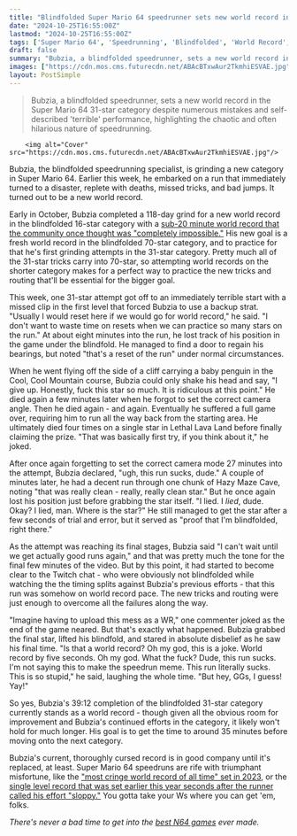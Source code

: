 ```yaml
---
title: "Blindfolded Super Mario 64 speedrunner sets new world record in a disastrous attempt where he died 7 times and declared 'this run sucks'"
date: "2024-10-25T16:55:00Z"
lastmod: "2024-10-25T16:55:00Z"
tags: ['Super Mario 64', 'Speedrunning', 'Blindfolded', 'World Record', 'Nintendo 64', 'Platformer']
draft: false
summary: "Bubzia, a blindfolded speedrunner, sets a new world record in the Super Mario 64 31-star category despite numerous mistakes and self-described 'terrible' performance, highlighting the chaotic and often hilarious nature of speedrunning."
images: ["https://cdn.mos.cms.futurecdn.net/ABAcBTxwAur2TkmhiESVAE.jpg"]
layout: PostSimple
---
```

> Bubzia, a blindfolded speedrunner, sets a new world record in the Super Mario 64 31-star category despite numerous mistakes and self-described 'terrible' performance, highlighting the chaotic and often hilarious nature of speedrunning.


        <img alt="Cover" src="https://cdn.mos.cms.futurecdn.net/ABAcBTxwAur2TkmhiESVAE.jpg"/>
        
Bubzia, the blindfolded speedrunning specialist, is grinding a new category in Super Mario 64. Earlier this week, he embarked on a run that immediately turned to a disaster, replete with deaths, missed tricks, and bad jumps. It turned out to be a new world record.

Early in October, Bubzia completed a 118-day grind for a new world record in the blindfolded 16-star category with a [sub-20 minute world record that the community once thought was "completely impossible."](https://www.gamesradar.com/games/super-mario/after-a-118-day-grind-a-blindfolded-sub-20-minute-super-mario-64-speedrun-is-here-and-the-communitys-in-disbelief-this-seemed-completely-impossible-a-few-years-ago/) His new goal is a fresh world record in the blindfolded 70-star category, and to practice for that he's first grinding attempts in the 31-star category. Pretty much all of the 31-star tricks carry into 70-star, so attempting world records on the shorter category makes for a perfect way to practice the new tricks and routing that'll be essential for the bigger goal.

This week, one 31-star attempt got off to an immediately terrible start with a missed clip in the first level that forced Bubzia to use a backup strat. "Usually I would reset here if we would go for world record," he said. "I don't want to waste time on resets when we can practice so many stars on the run." At about eight minutes into the run, he lost track of his position in the game under the blindfold. He managed to find a door to regain his bearings, but noted "that's a reset of the run" under normal circumstances.

When he went flying off the side of a cliff carrying a baby penguin in the Cool, Cool Mountain course, Bubzia could only shake his head and say, "I give up. Honestly, fuck this star so much. It is ridiculous at this point." He died again a few minutes later when he forgot to set the correct camera angle. Then he died again - and again. Eventually he suffered a full game over, requiring him to run all the way back from the starting area. He ultimately died four times on a single star in Lethal Lava Land before finally claiming the prize. "That was basically first try, if you think about it," he joked.

After once again forgetting to set the correct camera mode 27 minutes into the attempt, Bubzia declared, "ugh, this run sucks, dude." A couple of minutes later, he had a decent run through one chunk of Hazy Maze Cave, noting "that was really clean - really, really clean star." But he once again lost his position just before grabbing the star itself. "I lied. I *lied*, dude. Okay? I lied, man. Where is the star?" He still managed to get the star after a few seconds of trial and error, but it served as "proof that I'm blindfolded, right there."

As the attempt was reaching its final stages, Bubzia said "I can't wait until we get actually good runs again," and that was pretty much the tone for the final few minutes of the video. But by this point, it had started to become clear to the Twitch chat - who were obviously not blindfolded while watching the the timing splits against Bubzia's previous efforts - that this run was somehow on world record pace. The new tricks and routing were just enough to overcome all the failures along the way.

"Imagine having to upload this mess as a WR," one commenter joked as the end of the game neared. But that's exactly what happened. Bubzia grabbed the final star, lifted his blindfold, and stared in absolute disbelief as he saw his final time. "Is that a world record? Oh my god, this is a joke. World record by five seconds. Oh my god. What the fuck? Dude, this run sucks. I'm not saying this to make the speedrun meme. This run literally sucks. This is so stupid," he said, laughing the whole time. "But hey, GGs, I guess! Yay!"

So yes, Bubzia's 39:12 completion of the blindfolded 31-star category currently stands as a world record - though given all the obvious room for improvement and Bubzia's continued efforts in the category, it likely won't hold for much longer. His goal is to get the time to around 35 minutes before moving onto the next category.

Bubzia's current, thoroughly cursed record is in good company until it's replaced, at least. Super Mario 64 speedruns are rife with triumphant misfortune, like the ["most cringe world record of all time" set in 2023](https://www.gamesradar.com/super-mario-64-speedrunner-sets-the-most-cringe-world-record-of-all-time-after-performing-a-legendary-trick/), or the [single level record that was set earlier this year seconds after the runner called his effort "sloppy."](https://www.gamesradar.com/games/super-mario/seconds-after-calling-his-run-sloppy-super-mario-64-speedrunner-sets-new-world-record-in-one-of-the-games-most-notorious-levels/) You gotta take your Ws where you can get 'em, folks.

*There's never a bad time to get into the *[<em>best N64 games</em>](https://www.gamesradar.com/best-n64-games-all-time/)* ever made.* 
        